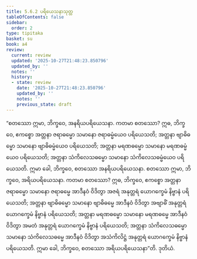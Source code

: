 ```yaml
---
title: 5.6.2 ပရိယေသနာသုတ္တ
tableOfContents: false
sidebar:
  order: 2
type: tipitaka
basket: su
book: a4
review:
  current: review
  updated: '2025-10-27T21:48:23.850796'
  updated_by: ''
  notes: ''
  history:
  - state: review
    date: '2025-10-27T21:48:23.850796'
    updated_by: ''
    notes: ''
    previous_state: draft
---
```



<ReviewStatus review={frontmatter.review} showDetails={true} />

<HypothesisAnnotation frontmatter={frontmatter} />

<DynamicBreadcrumb />

<Division number="255" book="a4" e="ch" v="15" p="570">

<Paragraph number="1528" book="a4">
“စတဿော ဣမာ, ဘိက္ခဝေ, အနရိယပရိယေသနာ. ကတမာ စတဿော? ဣဓ, ဘိက္ခဝေ, ဧကစ္စော အတ္တနာ ဇရာဓမ္မော သမာနော ဇရာဓမ္မံယေဝ ပရိယေသတိ; အတ္တနာ ဗျာဓိဓမ္မော သမာနော ဗျာဓိဓမ္မံယေဝ ပရိယေသတိ; အတ္တနာ မရဏဓမ္မော သမာနော မရဏဓမ္မံယေဝ ပရိယေသတိ; အတ္တနာ သံကိလေသဓမ္မော သမာနော သံကိလေသဓမ္မံယေဝ ပရိယေသတိ. ဣမာ ခေါ, ဘိက္ခဝေ, စတဿော အနရိယပရိယေသနာ.
</Paragraph>

<Paragraph number="1529" book="a4">
စတဿော ဣမာ, ဘိက္ခဝေ, အရိယပရိယေသနာ. ကတမာ စတဿော? ဣဓ, ဘိက္ခဝေ, ဧကစ္စော အတ္တနာ ဇရာဓမ္မော သမာနော ဇရာဓမ္မေ အာဒီနဝံ ဝိဒိတွာ အဇရံ အနုတ္တရံ ယောဂက္ခေမံ နိဗ္ဗာနံ ပရိယေသတိ; အတ္တနာ ဗျာဓိဓမ္မော သမာနော ဗျာဓိဓမ္မေ အာဒီနဝံ ဝိဒိတွာ အဗျာဓိံ အနုတ္တရံ ယောဂက္ခေမံ နိဗ္ဗာနံ ပရိယေသတိ; အတ္တနာ မရဏဓမ္မော သမာနော မရဏဓမ္မေ အာဒီနဝံ ဝိဒိတွာ အမတံ အနုတ္တရံ ယောဂက္ခေမံ နိဗ္ဗာနံ ပရိယေသတိ; အတ္တနာ သံကိလေသဓမ္မော သမာနော သံကိလေသဓမ္မေ အာဒီနဝံ ဝိဒိတွာ အသံကိလိဋ္ဌံ အနုတ္တရံ ယောဂက္ခေမံ နိဗ္ဗာနံ ပရိယေသတိ. ဣမာ ခေါ, ဘိက္ခဝေ, စတဿော အရိယပရိယေသနာ”တိ.

</Paragraph>
</Division>

<Paragraph number="1530" type="center" book="a4">
ဒုတိယံ.
</Paragraph>